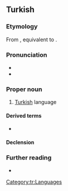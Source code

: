 ==Turkish==

===Etymology===
From {{inh|tr|ota|تركجه|tr=Türkce}}, equivalent to {{suffix|tr|Türk|-ce|alt2=-çe|t1=Turk|pos2=language forming suffix}}.

===Pronunciation===
* {{IPA|tr|/ˈtyɾctʃe/}}
* {{audio|tr|Tr-Türkçe.oga|audio}}

===Proper noun===
{{tr-proper noun}}

# [[Turkish]] language
#: {{ux|tr|Milyonlarca insan Türkçe öğreniyor.|inline=1|Millions of people are learning Turkish.}}

====Derived terms====
* {{l|tr|Osmanlı Türkçesi}}

====Declension====
{{tr-decl-noun-unc
|Türkçe
|Türkçeyi
|Türkçeye
|Türkçede
|Türkçeden
|Türkçenin
}}

===Further reading===
* {{R:tr:Reverso}}
[[Category:tr:Languages]]